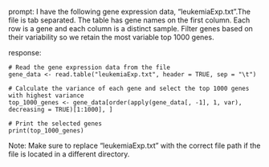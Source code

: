 prompt:
I have the following gene expression data, "leukemiaExp.txt".The file is tab separated. The table has gene names on the first column. Each row is a gene and each column is a distinct sample.  Filter genes based on their variability so we retain the most variable top 1000 genes. 

response:
```
# Read the gene expression data from the file
gene_data <- read.table("leukemiaExp.txt", header = TRUE, sep = "\t")

# Calculate the variance of each gene and select the top 1000 genes with highest variance
top_1000_genes <- gene_data[order(apply(gene_data[, -1], 1, var), decreasing = TRUE)[1:1000], ]

# Print the selected genes
print(top_1000_genes)
```
Note: Make sure to replace "leukemiaExp.txt" with the correct file path if the file is located in a different directory.
